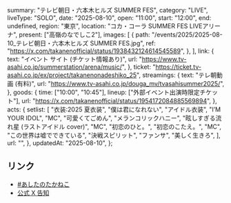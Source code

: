   summary: "テレビ朝日・六本木ヒルズ SUMMER FES",
  category: "LIVE",
  liveType: "SOLO",
  date: "2025-08-10",
  open: "11:00",
  start: "12:00",
  end: undefined,
  region: "東京",
  location: "コカ・コーラ SUMMER FES LIVEアリーナ",
  present: ["高嶺のなでしこ2"],
  images: [
    {
      path: "/events/2025/2025-08-10_テレビ朝日・六本木ヒルズ SUMMER FES.jpg",
      ref: "https://x.com/takanenofficial/status/1938432124614545589",
    },
  ],
  link: {
    text: "イベント サイト (チケット情報あり)",
    url: "https://www.tv-asahi.co.jp/summerstation/arena/music/",
  },
  ticket: "https://ticket.tv-asahi.co.jp/ex/project/takanenonadeshiko_25",
  streamings: {
    text: "テレ朝動画 (有料)",
    url: "https://www.tv-asahi.co.jp/douga_mv/tvasahisummer2025/",
  },
  goods: {
    time: ["10:00", "10:45"],
    lineup: ["外部イベント出演時限定チケット"],
    url: "https://x.com/takanenofficial/status/1954172084885569894",
  },
  acts: {
    setlist: [
      "衣装:2025 夏衣装",
      "僕は君になれない",
      "アイドル衣装",
      "I’M YOUR IDOL",
      "MC",
      "可愛くてごめん",
      "メランコリックハニー",
      "眩しすぎる流れ星 (ラストアイドル cover)",
      "MC",
      "初恋のひと。",
      "初恋のこたえ。",
      "MC",
      "この世界は嘘でできている",
      "決戦スピリット",
      "ファンサ",
      "美しく生きろ",
    ],
    url: "",
  },
  updatedAt: "2025-08-10",
};

## リンク

- [#あしたのたかねこ](https://x.com/takanenofficial/status/1954172084885569894)
- [公式 X 告知](https://x.com/takanenofficial/status/1938432124614545589)

